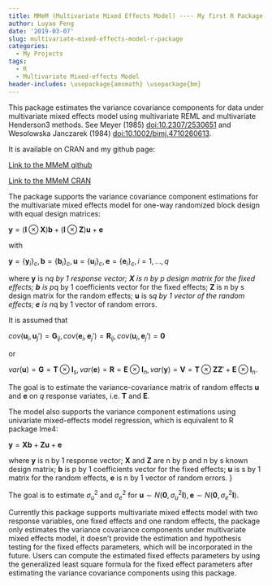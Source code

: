 ```yaml
---
title: MMeM (Multivariate Mixed Effects Model) ---- My first R Package
author: Luyao Peng
date: '2019-03-07'
slug: multivariate-mixed-effects-model-r-package
categories:
  - My Projects
tags:
  - R 
  - Multivariate Mixed-effects Model
header-includes: \usepackage{amsmath} \usepackage{bm} 
---
```


This package estimates the variance covariance components for data under multivariate mixed effects model using multivariate REML and multivariate Henderson3 methods. See Meyer (1985) <doi:10.2307/2530651> and Wesolowska Janczarek (1984) <doi:10.1002/bimj.4710260613>.

It is available on CRAN and my github page:

[Link to the MMeM github](https://github.com/pengluyaoyao/MMeM)

[Link to the MMeM CRAN](https://cran.r-project.org/web/packages/MMeM/index.html)

The package supports the variance covariance component estimations for the multivariate mixed effects model for one-way randomized block design with equal design matrices:


$\mathbf{y} = (\mathbf{I} \otimes \mathbf{X})\mathbf{b} + (\mathbf{I} \otimes \mathbf{Z} )\mathbf{u} + \mathbf{e}$

with

$\mathbf{y} = \left\{\mathbf{y}_i\right\}_c, \mathbf{b} = \left\{\mathbf{b}_i\right\}_c, \mathbf{u} = \left\{\mathbf{u}_i\right\}_c, \mathbf{e} = \left\{\mathbf{e}_i\right\}_c, i =1, \dots, q$

where $\mathbf{y}$ is n*q by 1 response vector;
$\mathbf{X}$ is n by p design matrix for the fixed effects;
$\mathbf{b}$ is p*q by 1 coefficients vector for the fixed effects;
$\mathbf{Z}$ is n by s design matrix for the random effects;
$\mathbf{u}$ is s*q by 1 vector of the random effects;
$\mathbf{e}$ is n*q by 1 vector of random errors.

It is assumed that 

$cov(\mathbf{u}_i, \mathbf{u}_j') = \mathbf{G}_{ij}, cov(\mathbf{e}_i, \mathbf{e}_j') = \mathbf{R}_{ij}, cov(\mathbf{u}_i, \mathbf{e}_j') = \mathbf{0}$ 

or

$var(\mathbf{u}) = \mathbf{G} = \mathbf{T}\otimes \mathbf{I}_s, var(\mathbf{e}) = \mathbf{R} = \mathbf{E} \otimes \mathbf{I}_n, var(\mathbf{y}) = \mathbf{V} = \mathbf{T}\otimes \mathbf{ZZ}' + \mathbf{E} \otimes \mathbf{I}_n$. 

The goal is to estimate the variance-covariance matrix of random effects $\mathbf{u}$ and $\mathbf{e}$ on $q$ response variates, i.e. $\mathbf{T}$ and $\mathbf{E}$.

The model also supports the variance component estimations using univariate mixed-effects model regression, which is equivalent to R package lme4:

$\mathbf{y} = \mathbf{Xb} + \mathbf{Zu} + \mathbf{e}$

where 
$\mathbf{y}$ is n by 1 response vector;
$\mathbf{X}$ and $\mathbf{Z}$ are n by p and n by s known design matrix;
$\mathbf{b}$ is p by 1 coefficients vector for the fixed effects;
$\mathbf{u}$ is s by 1 matrix for the random effects,
$\mathbf{e}$ is n by 1 vector of random errors.
}

The goal is to estimate $\sigma_u^2$ and $\sigma_e^2$ for $\mathbf{u} \sim N(\mathbf{0}, \sigma_u^2\mathbf{I}), \mathbf{e} \sim N(\mathbf{0}, \sigma_e^2\mathbf{I})$.

Currently this package supports multivariate mixed effects model with two response variables, one fixed effects and one random effects, the package only estimates the variance covariance components under multivariate mixed effects model, it doesn't provide the estimation and hypothesis testing for the fixed effects parameters, which will be incorporated in the future. Users can compute the estimated fixed effects parameters by using the generalized least square formula for the fixed effect parameters after estimating the variance covariance components using this package.
